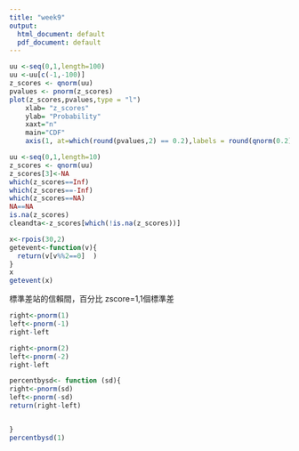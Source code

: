 ```yaml
---
title: "week9"
output:
  html_document: default
  pdf_document: default
---
```



```r
uu <-seq(0,1,length=100)
uu <-uu[c(-1,-100)]
z_scores <- qnorm(uu)
pvalues <- pnorm(z_scores)
plot(z_scores,pvalues,type = "l")
    xlab= "z_scores"
    ylab= "Probability"
    xaxt="n"
    main="CDF"
    axis(1, at=which(round(pvalues,2) == 0.2),labels = round(qnorm(0.2),2))
```

```r
uu <-seq(0,1,length=10)
z_scores <- qnorm(uu)
z_scores[3]<-NA
which(z_scores==Inf)
which(z_scores==-Inf)
which(z_scores==NA)
NA==NA
is.na(z_scores)
cleandta<-z_scores[which(!is.na(z_scores))]

```

```r
x<-rpois(30,2)
getevent<-function(v){
  return(v[v%%2==0]  )
}
x
getevent(x)

```
標準差站的信賴間，百分比
zscore=1,1個標準差
```r
right<-pnorm(1)
left<-pnorm(-1)
right-left
```

```r
right<-pnorm(2)
left<-pnorm(-2)
right-left
```
```r
percentbysd<- function (sd){
right<-pnorm(sd)
left<-pnorm(-sd)
return(right-left)


}
percentbysd(1)
```


